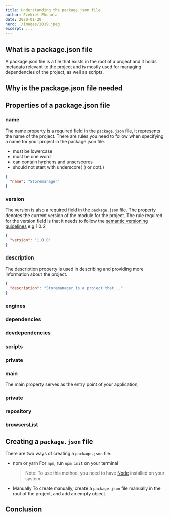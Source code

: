 ```yaml
---
title: Understanding the package.json file
author: Ezekiel Ekunola
date: 2020-01-20
hero: ./images/2019.jpeg
excerpt: ...
---
```


## **What is a package.json file**

A package.json file is a file that exists in the root of a project and it holds metadata relevant to the project and is mostly used for managing dependencies of the project, as well as scripts.

## Why is the package.json file needed

## **Properties of a package.json file**

### name

The name property is a required field in the `package.json` file, it represents the name of the project. There are rules you need to follow when specifying a name for your project in the package.json file.

- must be lowercase
- must be one word
- can contain hyphens and unserscores
- should not start with underscore(\_) or dot(.)

```json
{
  "name": "Storemanager"
}
```

### version

The version is also a required field in the `package.json` file. The property denotes the current version of the module for the project.
The rule required for the version field is that it needs to follow the [semantic versioning guidelines](https://docs.npmjs.com/about-semantic-versioning) e.g 1.0.2

```json
{
  "version": "1.0.0"
}
```

### description

The description property is used in describing and providing more information about the project.

```json
{
  "description": "Storemanager is a project that..."
}
```

### engines

### dependencies

### devdependencies

### scripts

### private

### main

The main property serves as the entry point of your application,

### private

### repository

### browsersList

## **Creating a `package.json` file**

There are two ways of creating a `package.json` file.

- npm or yarn
  For `npm`, run `npm init` on your terminal

  > Note: To use this method, you need to have [Node]() installed on your system.

- Manually
  To create manually, create a `package.json` file manually in the root of the project, and add an empty object.

## Conclusion
